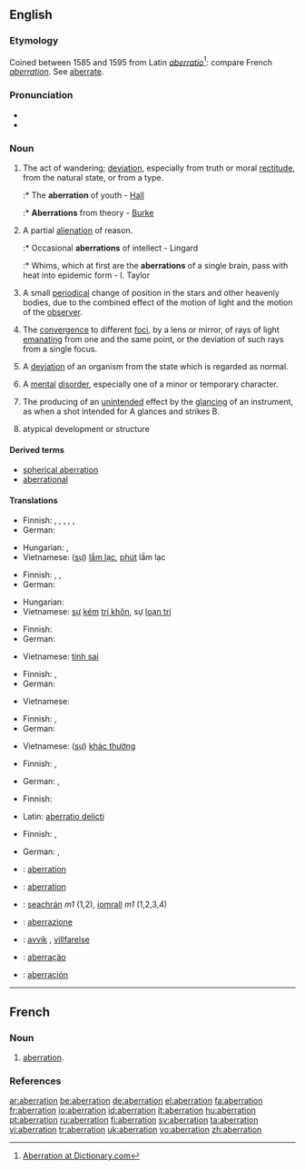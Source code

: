{{wikipedia}}
==English==

===Etymology===
Coined between 1585 and 1595 from Latin ''[[aberratio]]''<ref>[http://dictionary.reference.com/browse/aberration Aberration at Dictionary.com]</ref>: compare French ''[[aberration#French|aberration]]''. See [[aberrate]].

===Pronunciation===
* {{IPA|/ˌæbəˈreɪʃən/}}
* {{audio|en-us-aberration.ogg|Audio (US)}}

===Noun===
{{en-noun}}

# The act of wandering; [[deviation]], especially from truth or moral [[rectitude]], from the natural state, or from a type.
#:* The '''aberration''' of youth - [[Hall]]
#:* '''Aberrations''' from theory - [[Burke]]
# A partial [[alienation]] of reason.
#:* Occasional '''aberrations''' of intellect - Lingard
#:* Whims, which at first are the '''aberrations''' of a single brain, pass with heat into epidemic form - I. Taylor
# {{astronomy}} A small [[periodical]] change of position in the stars and other heavenly bodies, due to the combined effect of the motion of light and the motion of the [[observer]].
# {{context|optics}} The [[convergence]] to different [[focus|foci]], by a lens or mirror, of rays of light [[emanating]] from one and the same point, or the deviation of such rays from a single focus.
# {{physiology}} A [[deviation]] of an organism from the state which is regarded as normal.
# A [[mental]] [[disorder]], especially one of a minor or temporary character.
# {{legal}} The producing of an [[unintended]] effect by the [[glancing]] of an instrument, as when a shot intended for A glances and strikes B.
# {{context|zoology|botany}} atypical development or structure

====Derived terms====
* [[spherical aberration]]
* [[aberrational]]

====Translations====
{{trans-top|deviation}}
* Finnish: {{t|fi|poikkeama}}, {{t-|fi|poikkeavuus}}, {{t|fi|eksyminen}}, {{t-|fi|hairahdus}}, {{t|fi|harhautuminen}}, {{t-|fi|säännöttömyys}}
* German: {{t+|de|Aberration|f}}
{{trans-mid}}
* Hungarian: {{t|hu|tévelygés}}, {{t|hu|tévút}}
* Vietnamese: ([[sự]]) [[lầm lạc]], [[phút]] lầm lạc
{{trans-bottom}}

{{trans-top|partial alienation of reason}}
* Finnish: {{t|fi|ajatusvirhe}}, {{t-|fi|erehdys}}, {{t|fi|harhapolku}}
* German: {{t+|de|Aberration|f}}
{{trans-mid}}
* Hungarian: {{t|hu|aberráció}}
* Vietnamese: [[sự]] [[kém]] [[trí khôn]], sự [[loạn trí]]
{{trans-bottom}}

{{trans-top|astronomy: small periodical change of position of heavenly bodies}}
* Finnish: {{t+|fi|aberraatio}}
* German: {{t+|de|Aberration|f}}
{{trans-mid}}
* Vietnamese: [[tính sai]]
{{trans-bottom}}

{{trans-top|optics: convergence to different foci}}
* Finnish: {{t|fi|poikkeama}}, {{t+|fi|aberraatio}}
* German: {{t+|de|Aberration|f}}
{{trans-mid}}
* Vietnamese: {{t+|vi|quang sai|xs=Vietnamese}}
{{trans-bottom}}

{{trans-top|physiology: deviation from the normal state}}
* Finnish: {{t|fi|poikkeama}}, {{t+|fi|aberraatio}}
* German: {{t+|de|Aberration|f}}
{{trans-mid}}
* Vietnamese: ([[sự]]) [[khác thường]]
{{trans-bottom}}

{{trans-top|minor or temporary mental disorder}}
* Finnish: {{t|fi|poikkeama}}, {{t+|fi|aberraatio}}
{{trans-mid}}
* German: {{t+|de|Aberration|f}}, {{t+|de|Abweichung|f}}
{{trans-bottom}}

{{trans-top|law: producing of an unintended effect by the glancing}}
* Finnish: {{t|fi|harharikos}}
{{trans-mid}}
* Latin: [[aberratio delicti]]
{{trans-bottom}}

{{trans-top|zoology, botany: atypical development or structure}}
* Finnish: {{t|fi|harhamuunnos}}, {{t+|fi|aberraatio}}
{{trans-mid}}
* German: {{t+|de|Aberration|f}}, {{t+|de|Abweichung|f}}
{{trans-bottom}}

{{checktrans-top}}
* {{ttbc|French}}: [[aberration]]
* {{ttbc|Interlingua}}: [[aberration]]
* {{ttbc|Irish}}: [[seachrán]] ''m1'' (1,2), [[iomrall]] ''m1'' (1,2,3,4)
* {{ttbc|Italian}}: [[aberrazione]]
* {{ttbc|Norwegian}}: [[avvik]] {{n}}, [[villfarelse]] {{c}}
* {{ttbc|Portuguese}}: [[aberração]]
* {{ttbc|Spanish}}: [[aberración]] {{f}}
{{checktrans-bottom}}

----

==French==

===Noun===
{{fr-noun|f}}

# [[#English|aberration]].

===References===

<div class="references"><references/></div>

[[ar:aberration]]
[[be:aberration]]
[[de:aberration]]
[[el:aberration]]
[[fa:aberration]]
[[fr:aberration]]
[[io:aberration]]
[[id:aberration]]
[[it:aberration]]
[[hu:aberration]]
[[pt:aberration]]
[[ru:aberration]]
[[fi:aberration]]
[[sv:aberration]]
[[ta:aberration]]
[[vi:aberration]]
[[tr:aberration]]
[[uk:aberration]]
[[vo:aberration]]
[[zh:aberration]]